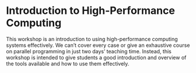 # Introduction to High-Performance Computing

This workshop is an introduction to using high-performance computing systems effectively. We can’t cover every case or give an exhaustive course on parallel programming in just two days’ teaching time. Instead, this workshop is intended to give students a good introduction and overview of the tools available and how to use them effectively.